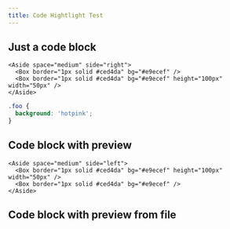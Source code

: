 ```yaml
---
title: Code Hightlight Test
---
```


## Just a code block

```tsx
<Aside space="medium" side="right">
  <Box border="1px solid #ced4da" bg="#e9ecef" />
  <Box border="1px solid #ced4da" bg="#e9ecef" height="100px" width="50px" />
</Aside>
```

```css
.foo {
  background: 'hotpink';
}
```

## Code block with preview

```tsx preview
<Aside space="medium" side="left">
  <Box border="1px solid #ced4da" bg="#e9ecef" height="100px" width="50px" />
  <Box border="1px solid #ced4da" bg="#e9ecef" />
</Aside>
```

## Code block with preview from file

```tsx preview file=src/demos/components/_test_.tsx

```
